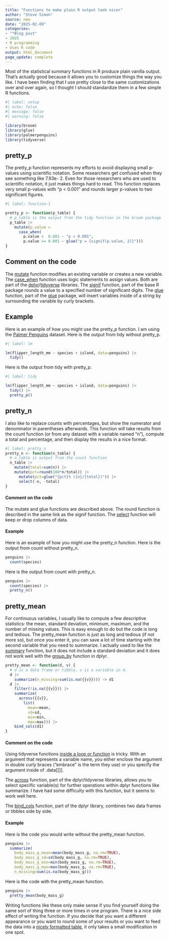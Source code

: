 ```yaml
---
title: "Functions to make plain R output look nicer"
author: "Steve Simon"
source: new
date: "2025-02-09"
categories:
- "*Blog post"
- 2025
- R programming
- Uses R code
output: html_document
page_update: complete
---
```


Most of the statistical summary functions in R produce plain vanilla output. That's actually good because it allows you to customize things the way you like. I have been finding that I use pretty close to the same customizations over and over again, so I thought I should standardize them in a few simple R functions.

<!---more--->

```r
#| label: setup
#| echo: false
#| message: false
#| warning: false

library(broom)
library(glue)
library(palmerpenguins)
library(tidyverse)
```

## pretty_p

The pretty_p function represents my efforts to avoid displaying small p-values using scientific notation. Some researchers get confused when they see something like 7.93e- 2. Even for those researchers who are used to scientific notation, it just makes things hard to read. This function replaces very small p-values with "p < 0.001" and rounds larger p-values to two significant figures.

```r
#| label: function-1

pretty_p <- function(p_table) {
  # p_table is the output from the tidy function in the broom package
  p_table |>
    mutate(p.value =
      case_when(
        p.value <  0.001 ~ "p < 0.001",
        p.value >= 0.001 ~ glue("p = {signif(p.value, 2)}")))
}
```

## Comment on the code

The [mutate][ref01] function modifies an existing variable or creates a new variable. The [case_when][ref02] function uses logic statements to assign values. Both are part of the [dplyr][ref03]/[tidyverse][ref04] libraries. The [signif][ref05] function, part of the base R package rounds a value to a specified number of significant digits. The [glue][ref06] function, part of the [glue][ref07] package, will insert variables inside of a string by surrounding the variable by curly brackets.

[ref01]: https://dplyr.tidyverse.org/reference/mutate.html
[ref02]: https://dplyr.tidyverse.org/reference/case_when.html
[ref03]: https://dplyr.tidyverse.org/
[ref04]: https://www.tidyverse.org/
[ref05]: https://stat.ethz.ch/R-manual/R-devel/library/base/html/Round.html
[ref06]: https://glue.tidyverse.org/
[ref07]: https://glue.tidyverse.org/articles/glue.html

## Example

Here is an example of how you might use the pretty_p function. I am using the [Palmer Penguins][ref08] dataset. Here is the output from tidy without pretty_p.

[ref08]: https://allisonhorst.github.io/palmerpenguins/

```r
#| label: lm

lm(flipper_length_mm ~ species + island, data=penguins) |>
  tidy()
```

Here is the output from tidy with pretty_p.

```r
#| label: tidy

lm(flipper_length_mm ~ species + island, data=penguins) |>
  tidy() |>
  pretty_p()
```

## pretty_n 

I also like to replace counts with percentages, but show the numerator and denominator in parentheses afterwards. This function will take results from the count function (or from any dataset with a variable named "n"), compute a total and percentage, and then display the results in a nice format.

```r
#| label: pretty_n
pretty_n <- function(n_table) {
  # n_table is output from the count function
  n_table |>
  	mutate(total=sum(n)) |>
  	mutate(pct=round(100*n/total)) |>
	  mutate(pct=glue("{pct}% ({n}/{total})")) |>
	  select(-n, -total)
}
```

#### Comment on the code

The mutate and glue functions are described above. The round function is described in the same link as the signif function. The [select][ref09] function will keep or drop columns of data.

[ref09]: https://dplyr.tidyverse.org/reference/select.html

#### Example

Here is an example of how you might use the pretty_n function. Here is the output from count without pretty_n.

```r
penguins |>
  count(species)
```

Here is the output from count with pretty_n.

```r
penguins |>
  count(species) |>
  pretty_n()
```

## pretty_mean

For continuous variables, I usually like to compute a few descriptive statistics: the mean, standard deviation, minimum, maximum, and the number of missing values. This is easy enough to do but the code is long and tedious. The pretty_mean function is just as long and tedious (if not more so), but once you enter it, you can save a lot of time starting with the second variable that you need to summarize. I actually used to like the [summary][ref10] function, but it does not include a standard deviation and it does not work well with the [group_by][ref11] function in dplyr.

[ref10]: https://stat.ethz.ch/R-manual/R-devel/library/base/html/summary.html
[ref11]: https://dplyr.tidyverse.org/reference/group_by.html

```r
pretty_mean <- function(d, v) {
  # d is a data frame or tibble, v is a variable in d.
  d |>
    summarize(n_missing=sum(is.na({{v}}))) -> d1
  d |>
    filter(!is.na({{v}})) |>
    summarize(
      across({{v}}, 
        list(
          mean=mean, 
          sd=sd,
          min=min,
          max=max))) |>
    bind_cols(d1)
}
```

#### Comment on the code

Using tidyverse functions [inside a loop or function][ref12] is tricky. With an argument that represents a variable name, you either enclose the argument in double curly braces ("embrace" is the term they use) or you specify the argument inside of .data[[]].

The [across][ref13] function, part of the dplyr/tidyverse libraries, allows you to select specific variable(s) for further operations within dplyr functions like summarize. I have had some difficulty with this function, but it seems to work well here.

The [bind_cols][ref14] function, part of the dplyr library, combines two data frames or tibbles side by side. 

[ref12]: https://dplyr.tidyverse.org/articles/programming.html
[ref13]: https://dplyr.tidyverse.org/reference/across.html
[ref14]: https://dplyr.tidyverse.org/reference/bind_cols.html

#### Example

Here is the code you would write without the pretty_mean function.

```r
penguins |>
  summarize(
    body_mass_g_mean=mean(body_mass_g, na.rm=TRUE),
    body_mass_g_sd=sd(body_mass_g, na.rm=TRUE),
    body_mass_g_min=min(body_mass_g, na.rm=TRUE),
    body_mass_g_max=max(body_mass_g, na.rm=TRUE),
    n_missing=sum(is.na(body_mass_g)))
```

Here is the code with the pretty_mean function.

```r
penguins |>
  pretty_mean(body_mass_g)
```

Writing functions like these only make sense if you find yourself doing the same sort of thing three or more times in one program. There is a nice side effect of writing the function. If you decide that you want a different appearance or you want to round some of your results or you want to feed the data into a [nicely formatted table][ref15], it only takes a small modification in one spot.

[ref15]: https://cran.r-project.org/web/packages/insight/vignettes/display.html